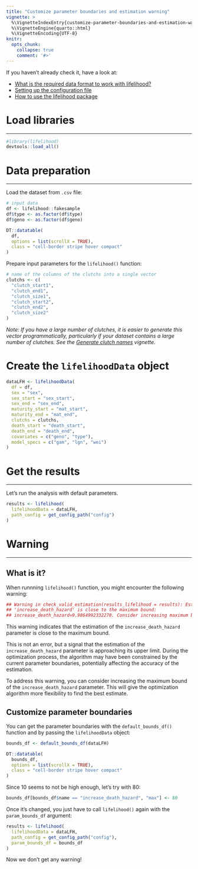 ```yaml
---
title: "Customize parameter boundaries and estimation warning"
vignette: >
  %\VignetteIndexEntry{customize-parameter-boundaries-and-estimation-warning}
  %\VignetteEngine{quarto::html}
  %\VignetteEncoding{UTF-8}
knitr:
  opts_chunk:
    collapse: true
    comment: '#>'
---
```



<div class="topVignette">If you haven't already check it, have a look at:</div>

- [What is the required data format to work with lifelihood?](required-data-format.html)
- [Setting up the configuration file](setting-up-the-configuration-file.html)
- [How to use the lifelihood package](how-to-use-lifelihood.html)

# Load libraries
***

```r
#library(lifelihood)
devtools::load_all()
```

# Data preparation
***

Load the dataset from `.csv` file:

```r
# input data
df <- lifelihood::fakesample
df$type <- as.factor(df$type)
df$geno <- as.factor(df$geno)
```

```r
DT::datatable(
  df,
  options = list(scrollX = TRUE),
  class = "cell-border stripe hover compact"
)
```

Prepare input parameters for the `lifelihood()` function:

```r
# name of the columns of the clutchs into a single vector
clutchs <- c(
  "clutch_start1",
  "clutch_end1",
  "clutch_size1",
  "clutch_start2",
  "clutch_end2",
  "clutch_size2"
)
```

*Note: If you have a large number of clutches, it is easier to generate this vector programmatically, particularly if your dataset contains a large number of clutches. See the [Generate clutch names](generate-clutch-names.html) vignette.*

# Create the `lifelihoodData` object

```r
dataLFH <- lifelihoodData(
  df = df,
  sex = "sex",
  sex_start = "sex_start",
  sex_end = "sex_end",
  maturity_start = "mat_start",
  maturity_end = "mat_end",
  clutchs = clutchs,
  death_start = "death_start",
  death_end = "death_end",
  covariates = c("geno", "type"),
  model_specs = c("gam", "lgn", "wei")
)
```

# Get the results
***

Let's run the analysis with default parameters.

```r
results <- lifelihood(
  lifelihoodData = dataLFH,
  path_config = get_config_path("config")
)
```

# Warning
***

## What is it?

When runnning `lifelihood()` function, you might encounter the following warning:

```r
## Warning in check_valid_estimation(results_lifelihood = results): Estimation of
## 'increase_death_hazard' is close to the maximum bound:
## increase_death_hazard≃9.9864992332278. Consider increasing maximum bound.
```

This warning indicates that the estimation of the `increase_death_hazard` parameter is close to the maximum bound.

This is not an error, but a signal that the estimation of the `increase_death_hazard` parameter is approaching its upper limit. During the optimization process, the algorithm may have been constrained by the current parameter boundaries, potentially affecting the accuracy of the estimation.

To address this warning, you can consider increasing the maximum bound of the `increase_death_hazard` parameter. This will give the optimization algorithm more flexibility to find the best estimate.

## Customize parameter boundaries

You can get the parameter boundaries with the `default_bounds_df()` function and by passing the `lifelihoodData` object:

```r
bounds_df <- default_bounds_df(dataLFH)
```

```r
DT::datatable(
  bounds_df,
  options = list(scrollX = TRUE),
  class = "cell-border stripe hover compact"
)
```

Since 10 seems to not be high enough, let's try with 80:

```r
bounds_df[bounds_df$name == "increase_death_hazard", "max"] <- 80
```


Once it's changed, you just have to call `lifelihood()` again with the `param_bounds_df` argument:

```r
results <- lifelihood(
  lifelihoodData = dataLFH,
  path_config = get_config_path("config"),
  param_bounds_df = bounds_df
)
```

Now we don't get any warning!
